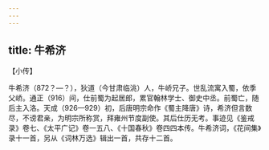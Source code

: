 ```yaml
---
---
---
```

title: 牛希济
---







【小传】


牛希济（872？—？），狄道（今甘肃临洮）人，牛峤兄子。世乱流寓入蜀，依季父峤。通正（916）间，仕前蜀为起居郎，累官翰林学士、御史中丞。前蜀亡，随后主入洛。天成（926—929）初，后唐明宗命作《蜀主降唐》诗，希济但言数尽，不谤君亲，为明宗所称赏，拜雍州节度副使。其后仕历无考。事迹见《鉴戒录》卷七、《太平广记》卷一五八、《十国春秋》卷四四本传。牛希济词，《花间集》录十一首，另从《词林万选》辑出一首，共存十二首。